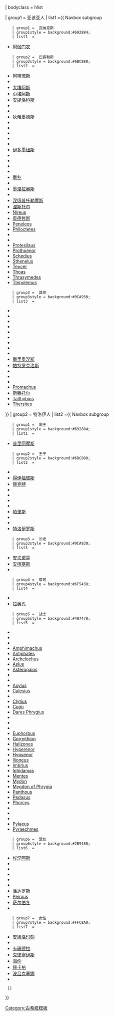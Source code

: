 <noinclude>
{{noteTA
|1=zh-cn:伊利亚特; zh-hk:伊里亞德; zh-tw:伊利亞德;
}}
</noinclude>
{{navbox
| name       = Characters in the Iliad
| title      = 《[[伊利亚特|伊利亞德]]》中的{{link-en|荷马史诗人物列表|List of Homeric characters|人物}}
| state      = {{{state|autocollapse}}}
| border     = {{#if:{{{list only|}}}|child}}
| bodyclass  = hlist

| group1 = 亚该亚人
|  list1 ={{ Navbox subgroup
    | group1 =  瓦纳克斯
    | group1style = background:#692884;
    | list1  = 
* [[阿伽门农]]
    | group2 =  巴赛勒斯
    | group2style = background:#6BC880;
    | list2  = 
* [[阿喀琉斯]]
* {{link-en|阿伽珀諾耳|Agapenor}}
* [[大埃阿斯]]
* [[小埃阿斯]]
* [[安提洛科斯]]
* {{le|阿斯卡拉福斯|Ascalaphus}}
* {{le|阿尔克西拉乌斯 (神话)|Arcesilaus (mythology)|阿尔克西拉奥斯}}
* [[狄俄墨德斯]]
* {{le|厄勒斐诺耳|Elephenor}}
* {{le|厄珀俄斯|Epeius}}
* {{le|欧纽斯|Euneus}}
* {{le|歐律阿罗斯|Euryalus}}
* {{le|古纽斯|Guneus}}
* [[伊多墨纽斯]]
* {{le|伊阿拉墨诺斯|Ialmenus}}
* {{link-en|勒伊托斯|Leitus}}
* {{le|勒翁透斯 (神话)|Leonteus (mythology)|勒翁透斯}}
* {{le|瑪卡翁|Machaon (physician)|瑪卡翁}}
* [[墨冬]]
* {{le|墨革斯|Meges}}
* [[墨涅拉俄斯|墨涅拉奥斯]]
* {{link-en|墨涅斯透斯|Menestheus}}
* [[奈奥普托勒姆斯|涅俄普托勒摩斯]]
* [[涅斯托尔 (神话)|涅斯托尔]]
* [[Nireus]]
* [[奥德修斯]]
* [[Peneleos]]
* [[Philoctetes]]
* {{le|波达勒里奥斯|Podalirius}}
* {{link-en|波达耳刻斯|Podarces}}
* [[Protesilaus]]
* [[Prothoenor]]
* [[Schedius]]
* [[Sthenelus]]
* [[Teucer]]
* [[Thoas]]
* [[Thrasymedes (mythology)|Thrasymedes]]
* [[Tlepolemus]]
    | group3 =  其他
    | group3style = background:#9CA930;
    | list3  = 
* {{link-en|阿爾喀摩斯 (神话)|Alcimus (mythology)|阿尔喀摩斯}}
* {{le|奧托墨冬|Automedon}}
* {{le|巴利俄斯和克珊托斯|Balius and Xanthus}}
* {{le|比阿斯 (神话)|Bias (mythology)|比阿斯}}
* {{le|卡爾卡斯|Calchas}}
* {{le|欧多罗斯|Eudoros}}
* {{le|欧律巴忒斯|Eurybates}}
* {{link-en|欧律达玛斯|Eurydamas}}
* {{le|呂科墨得斯|Lykomedes}}
* [[墨里奥涅斯]]
* [[帕特罗克洛斯]]
* {{link-en|福尼克斯|Phoenix (son of Amyntor)}}
* {{link-en|波吕忒斯|Polites}}
* {{link-en|波吕波忒斯|Polypoetes}}
* [[Promachus]]
* [[斯滕托尔]]
* [[Talthybius]]
* [[Thersites]]
}}
| group2 = 特洛伊人
|  list2 ={{ Navbox subgroup
    | group1 =  国王
    | group1style = background:#692884;
    | list1  = 
* [[普里阿摩斯]]
    | group2 =  王子
    | group2style = background:#6BC880;
    | list2  = 
* {{link-en|安提福斯|Antiphus}}
* [[得伊福玻斯]]
* [[赫克特]]
* {{link-en|赫勒诺斯|Helenus}}
* {{le|克伯利翁斯|Kebriones}}
* {{le|吕卡翁 (特洛伊王子)|Lycaon (son of Priam)|吕卡翁}}
* {{le|墨拉尼波斯|Melanippus}}
* [[帕里斯]]
* {{link-en|波吕忒斯|Polites}}
* {{link-en|波吕多洛斯 (特洛伊王子)|Polydorus (son of Priam)|波吕多洛斯}}
* [[特洛伊罗斯]]
    | group3 =  长老
    | group3style = background:#9CA930;
    | list3  = 
* [[安忒诺耳]]
* [[安喀塞斯]]
* {{link-en|乌卡勒冈|Ucalegon}}
    | group4 =  祭司
    | group4style = background:#6F5438;
    | list4  = 
* {{link-en|克律塞斯|Chryses}}
* [[拉奥孔]]
    | group5 =  战士
    | group5style = background:#497470;
    | list5  = 
* {{link-en|埃塞浦斯|Aesepus}}
* {{link-en|阿格诺尔 (安忒诺耳之子)|Agenor, son of Antenor|阿格诺尔}}
* {{link-en|阿尔卡托斯|Alcathous}}
* [[Amphimachus]]
* [[Antiphates]]
* [[Archelochus]]
* [[Asius (mythology)|Asius]]
* [[Asteropaios]]
* {{link-en|阿斯蒂阿纳克斯|Astyanax}}
* {{link-en|阿廷尼俄斯|Atymnius}}
* [[Axylus]]
* [[Calesius]]
* {{link-en|卡勒托耳|Caletor}}
* [[Clytius]]
* [[Coön]]
* [[Dares Phrygius]]
* {{link-en|多隆|Dolon (mythology)}}
* {{link-en|埃披司特洛波斯|Epistrophus}}
* {{link-en|厄忒俄纽斯|Eteoneus}}
* [[Euphorbus]]
* [[Gorgythion]]
* [[Halizones]]
* [[Hyperenor]]
* [[Hypsenor]]
* [[Ilioneus]]
* [[Imbrius]]
* [[Iphidamas]]
* [[Mentes]]
* [[Mydon]]
* [[Mygdon of Phrygia]]
* [[Panthous]]
* [[Pedasus]]
* [[Phorcys (Trojan War)|Phorcys]]
* {{link-en|波吕达玛斯 (神话)|Polydamas (mythology)|波吕达玛斯}}
* {{link-en|波吕玻斯|Polybus (Trojan War)}}
* {{link-en|皮来美奈斯|Pylaemenes}}
* [[Pylaeus]]
* [[Pyraechmes]]
    | group6 =  盟友
    | group6style = background:#2B9480;
    | list6  = 
* [[埃涅阿斯]]
* {{le|科勒布斯|Coroebus}}
* {{link-en|欧斐摩斯|Euphemus}}
* {{link-en|欧律皮洛斯|Eurypylus}}
* {{le|格劳科斯 (士兵)|Glaucus (soldier)|格劳科斯}}
* {{link-en|俄斯鲁俄纽斯|Othryoneus}}
* [[潘达罗斯]]
* [[Peirous]]
* [[萨尔珀冬|萨尔伯冬]]
* {{link-en|瑞索斯|Rhesus of Thrace}}

    | group7 =  女性
    | group7style = background:#FFC8A0;
    | list7  = 
* [[安德洛玛刻]]
* {{link-en|布里塞伊斯|Briseis}}
* [[卡珊德拉]]
* [[克律塞伊斯]]
* [[海伦 (神话)|海伦]]
* [[赫库芭|赫卡柏]]
* [[波吕克塞娜]]
* {{link-en|西雅娜|Theano}}
  }}
}}<noinclude>{{seealso|希腊神话人名译名列表}}
[[Category:古希腊模板]]
</noinclude>